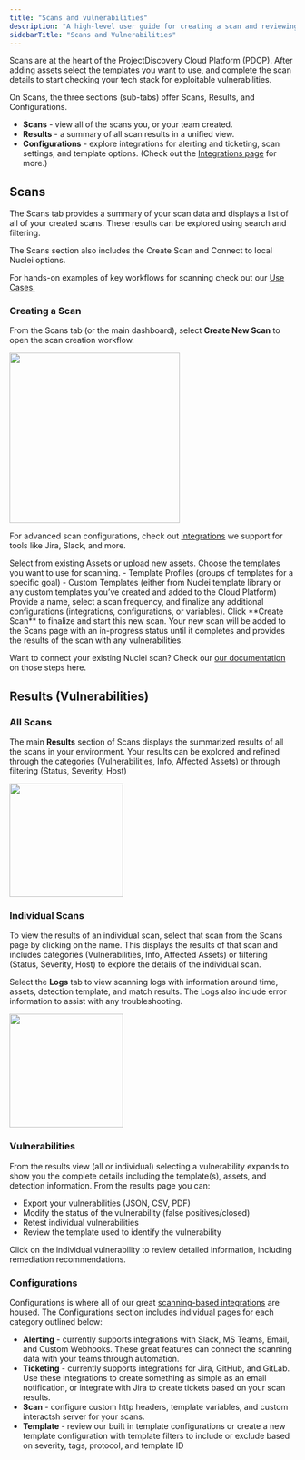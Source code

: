 ```yaml
---
title: "Scans and vulnerabilities"
description: "A high-level user guide for creating a scan and reviewing vulnerabilities"
sidebarTitle: "Scans and Vulnerabilities"
---
```


Scans are at the heart of the ProjectDiscovery Cloud Platform (PDCP). 
After adding assets select the templates you want to use, and complete the scan details to start checking your tech stack for exploitable vulnerabilities.

On Scans, the three sections (sub-tabs) offer Scans, Results, and Configurations.

  - **Scans** -  view all of the scans you, or your team created.
  - **Results** - a summary of all scan results in a unified view.
  - **Configurations** - explore integrations for alerting and ticketing, scan settings, and template options. (Check out the [Integrations page](/cloud/scanning/integrations) for more.) 


## Scans
The Scans tab provides a summary of your scan data and displays a list of all of your created scans. These results can be explored using search and filtering.

The Scans section also includes the Create Scan and Connect to local Nuclei options.

<Info> For hands-on examples of key workflows for scanning check out our [Use Cases.](/cloud/usecases) </Info>

### Creating a Scan
From the Scans tab (or the main dashboard), select **Create New Scan** to open the scan creation workflow.

<img height="300" src="/images/platform/createscan.png" />

For advanced scan configurations, check out [integrations](/cloud/scanning/integrations) we support for tools like Jira, Slack, and more. 

<Steps>
  <Step title="Select Assets">
    Select from existing Assets or upload new assets.
  </Step>
  <Step title="Choose your templates">
    Choose the templates you want to use for scanning.
    - Template Profiles (groups of templates for a specific goal)
    - Custom Templates (either from Nuclei template library or any custom templates you’ve created and added to the Cloud Platform)
  </Step>
  <Step title="Finalize configuration">
    Provide a name, select a scan frequency, and finalize any additional configurations (integrations, configurations, or variables).
  </Step>
  <Step title="Create your scan">
    Click **Create Scan** to finalize and start this new scan. Your new scan will be added to the Scans page with an in-progress status until it completes and provides the results of the scan with any vulnerabilities. 

  </Step>
</Steps>

<Info> Want to connect your existing Nuclei scan? Check our [our documentation](/cloud/scanning/nuclei-scan) on those steps here. </Info>

## Results (Vulnerabilities) 

### All Scans
The main **Results** section of Scans displays the summarized results of all the scans in your environment. 
Your results can be explored and refined through the categories (Vulnerabilities, Info, Affected Assets) or through filtering (Status, Severity, Host)

<img height="200" src="/images/platform/filterscans.png" />

### Individual Scans
To view the results of an individual scan, select that scan from the Scans page by clicking on the name. This displays the results of that scan and includes categories (Vulnerabilities, Info, Affected Assets) or filtering (Status, Severity, Host) to explore the details of the individual scan. 

Select the **Logs** tab to view scanning logs with information around time, assets, detection template, and match results. The Logs also include error information to assist with any troubleshooting. 

<img height="200" src="/images/platform/ind-scan.png" />

### Vulnerabilities
From the results view (all or individual) selecting a vulnerability expands to show you the complete details including the template(s), assets, and detection information. From the results page you can:

 - Export your vulnerabilities (JSON, CSV, PDF)
 - Modify the status of the vulnerability (false positives/closed)
 - Retest individual vulnerabilities
 - Review the template used to identify the vulnerability

Click on the individual vulnerability to review detailed information, including remediation recommendations.

### Configurations

Configurations is where all of our great [scanning-based integrations](/cloud/scanning/integrations) are housed. The Configurations section includes individual pages for each category outlined below:

 - **Alerting** - currently supports integrations with Slack, MS Teams, Email, and Custom Webhooks. These great features can connect the scanning data with your teams through automation. 
 - **Ticketing** - currently supports integrations for Jira, GitHub, and GitLab. Use these integrations to create something as simple as an email notification, or integrate with Jira to create tickets based on your scan results. 
 - **Scan** -  configure custom http headers, template variables, and custom interactsh server for your scans.
 - **Template** - review our built in template configurations or create a new template configuration with template filters to include or exclude based on severity, tags, protocol, and template ID

